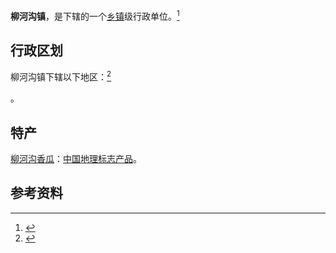 {{中国乡级行政区|21/01/81/111/000}}

'''柳河沟镇'''，是{{PRC admin/fullname|21/01/81/111/000|3}}下辖的一个[[乡镇|乡镇]]级行政单位。<ref>{{PRC admin/ref sgc|{{PRC admin/parent|21/01/81/111/000}}}}</ref>

== 行政区划 ==

柳河沟镇下辖以下地区：<ref>{{PRC admin/ref sgc|21/01/81/111/000}}</ref>

{{PRC admin/children|21/01/81/111/000}}。

==特产==
[[柳河沟香瓜|柳河沟香瓜]]：[[中国地理标志产品|中国地理标志产品]]。

== 参考资料 ==
{{reflist}}

{{PRC admin/navcat|21/01/81/111/000}}